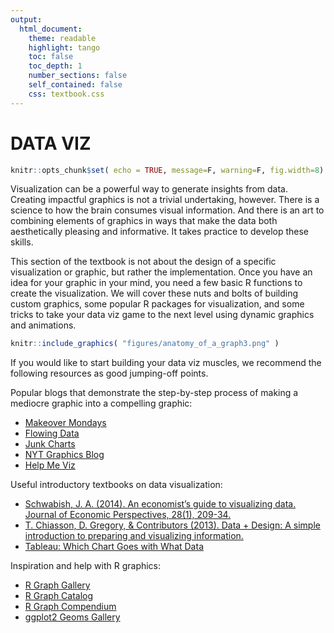 ```yaml
---
output:
  html_document:
    theme: readable
    highlight: tango
    toc: false
    toc_depth: 1
    number_sections: false
    self_contained: false
    css: textbook.css
---
```



# DATA VIZ 

```r
knitr::opts_chunk$set( echo = TRUE, message=F, warning=F, fig.width=8)
```


Visualization can be a powerful way to generate insights from data. Creating impactful graphics is not a trivial undertaking, however. There is a science to how the brain consumes visual information. And there is an art to combining elements of graphics in ways that make the data both aesthetically pleasing and informative. It takes practice to develop these skills. 

This section of the textbook is not about the design of a specific visualization or graphic, but rather the implementation. Once you have an idea for your graphic in your mind, you need a few basic R functions to create the visualization. We will cover these nuts and bolts of building custom graphics, some popular R packages for visualization, and some tricks to take your data viz game to the next level using dynamic graphics and animations.

```r
knitr::include_graphics( "figures/anatomy_of_a_graph3.png" )
```

If you would like to start building your data viz muscles, we recommend the following resources as good jumping-off points. 

Popular blogs that demonstrate the step-by-step process of making a mediocre graphic into a compelling graphic:

* [Makeover Mondays](http://www.makeovermonday.co.uk/gallery/)
* [Flowing Data](http://flowingdata.com/)
* [Junk Charts](http://junkcharts.typepad.com/junk_charts/)
* [NYT Graphics Blog](http://kpq.github.io/chartsnthings/)
* [Help Me Viz](https://twitter.com/HelpMeViz)



Useful introductory textbooks on data visualization:

* [Schwabish, J. A. (2014). An economist's guide to visualizing data. Journal of Economic Perspectives, 28(1), 209-34.](resources/schwabish-visualizing-data-for-economists.pdf)
* [T. Chiasson, D. Gregory, & Contributors (2013). Data + Design: A simple introduction to preparing and visualizing information.](https://static1.squarespace.com/static/55d9f3fbe4b001723c108c17/t/56214bdae4b0b08cace11af0/1445022682859/Ebook+On+Data+Visualization.pdf)
* [Tableau: Which Chart Goes with What Data](https://www.tableau.com/sites/default/files/media/which_chart_v6_final_0.pdf) 


Inspiration and help with R graphics:

* [R Graph Gallery](https://www.r-graph-gallery.com/)
* [R Graph Catalog](http://shiny.stat.ubc.ca/r-graph-catalog/)
* [R Graph Compendium](http://shinyapps.org/apps/RGraphCompendium/index.php)
* [ggplot2 Geoms Gallery](https://ggplot2.tidyverse.org/reference/)










